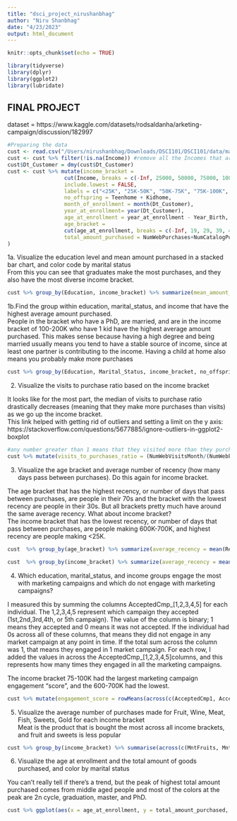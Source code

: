 ```yaml
---
title: "dsci_project_nirushanbhag"
author: "Niru Shanbhag"
date: "4/23/2023"
output: html_document
---
```


```r
knitr::opts_chunk$set(echo = TRUE)
```


```r
library(tidyverse)
library(dplyr)
library(ggplot2)
library(lubridate)
```
## FINAL PROJECT 


dataset = https://www.kaggle.com/datasets/rodsaldanha/arketing-campaign/discussion/182997 

```r
#Preparing the data
cust <- read.csv("/Users/nirushanbhag/Downloads/DSCI101/DSCI101/data/marketing_campaign.csv", sep = "\t")
cust <- cust %>% filter(!is.na(Income)) #remove all the Incomes that are NA
cust$Dt_Customer = dmy(cust$Dt_Customer)
cust <- cust %>% mutate(income_bracket = 
                  cut(Income, breaks = c(-Inf, 25000, 50000, 75000, 100000, 200000, 300000, 400000, 500000, 600000,700000), 
                  include.lowest = FALSE, 
                  labels = c("<25K", "25K-50K", "50K-75K", "75K-100K", "100K-200K", "200K-300K", "300K-400K", "400K-500K", "500K-600K", "600K-700K")), 
                  no_offspring = Teenhome + Kidhome,
                  month_of_enrollment = month(Dt_Customer), 
                  year_at_enrollment= year(Dt_Customer),
                  age_at_enrollment = year_at_enrollment - Year_Birth,
                  age_bracket =
                  cut(age_at_enrollment, breaks = c(-Inf, 19, 29, 39, 49, 59, 69, 79, 89, 99, Inf), labels = c("Teens", "20s", "30s", "40s", "50s", "60s", "70s", "80s", "90s", "100s")),
                  total_amount_purchased = NumWebPurchases+NumCatalogPurchases+NumStorePurchases+NumDealsPurchases
)

```




1a. Visualize the education level and mean amount purchased in a stacked bar chart, and color code by marital status  
From this you can see that graduates make the most purchases, and they also have the most diverse income bracket. 
```r
cust %>% group_by(Education, income_bracket) %>% summarize(mean_amount_purchased = mean(total_amount_purchased)) %>% ggplot(aes(x = factor(Education, level = c("Basic", "2n Cycle", "Graduation", "Master", "PhD")), y = mean_amount_purchased, fill = income_bracket)) + geom_bar(stat = "identity") 
```

1b.Find the group within education, marital_status, and income that have the highest average amount purchased.  
People in the bracket who have a PhD, are married, and are in the income bracket of 100-200K who have 1 kid have the highest average amount purchased. This makes sense because having a high degree and being married usually means you tend to have a stable source of income, since at least one partner is contributing to the income. Having a child at home also means you probably make more purchases

```r
cust %>% group_by(Education, Marital_Status, income_bracket, no_offspring) %>% summarize(mean_amount_purchased = mean(total_amount_purchased)) %>% arrange(-mean_amount_purchased)
```

2. Visualize the visits to purchase ratio based on the income bracket  


It looks like for the most part, the median of visits to purchase ratio drastically decreases (meaning that they make more purchases than visits) as we go up the income bracket.  
This link helped with getting rid of outliers and setting a limit on the y axis: https://stackoverflow.com/questions/5677885/ignore-outliers-in-ggplot2-boxplot 
```r
#any number greater than 1 means that they visited more than they purchased
cust %>% mutate(visits_to_purchases_ratio = (NumWebVisitsMonth/(NumWebPurchases+NumCatalogPurchases+NumStorePurchases+NumDealsPurchases))) %>% filter(visits_to_purchases_ratio != "Inf") %>% ggplot(aes(y = visits_to_purchases_ratio)) + geom_boxplot(outlier.shape = NA) + scale_y_continuous(limits = c(0, 2)) + facet_wrap(~income_bracket)  
```


3. Visualize the age bracket and average number of recency (how many days pass between purchases). Do this again for income bracket.  

The age bracket that has the highest recency, or number of days that pass between purchases, are people in their 70s and the bracket with the lowest recency are people in their 30s. But all brackets pretty much have around the same average recency. What about income bracket?  
The income bracket that has the lowest recency, or number of days that pass between purchases, are people making 600K-700K, and  highest recency are people making <25K. 
```r
cust  %>% group_by(age_bracket) %>% summarize(average_recency = mean(Recency)) %>% arrange(-average_recency) %>% ggplot(aes(x = age_bracket, y = average_recency)) + geom_bar(stat = "identity")

cust  %>% group_by(income_bracket) %>% summarize(average_recency = mean(Recency)) %>% arrange(-average_recency) %>% ggplot(aes(x = income_bracket, y = average_recency)) + geom_bar(stat = "identity")
```

4. Which education, marital_status, and income groups engage the most with marketing campaigns and which do not engage with marketing campaigns? 

I measured this by summing the columns AcceptedCmp_[1,2,3,4,5] for each individual. The 1,2,3,4,5 represent which campaign they accepted (1st,2nd,3rd,4th, or 5th campaign). The value of the column is binary; 1 means they accepted and 0 means it was not accepted. If the individual had 0s across all of these columns, that means they did not engage in any market campaign at any point in time. If the total sum across the column was 1, that means they engaged in 1 market campaign. For each row, I added the values in  across the AcceptedCmp_[1,2,3,4,5]columns, and this represents how many times they engaged in all the marketing campaigns. 

The income bracket 75-100K had the largest marketing campaign engagement "score", and the 600-700K had the lowest.
```r
cust %>% mutate(engagement_score = rowMeans(across(c(AcceptedCmp1, AcceptedCmp2, AcceptedCmp3, AcceptedCmp4, AcceptedCmp5))))  %>% group_by(income_bracket) %>% summarize(grouped_mean_engagement_sum = sum(engagement_score)) %>% arrange(-grouped_mean_engagement_sum)
```

5. Visualize the average number of purchases made for Fruit, Wine, Meat, Fish, Sweets, Gold for each income bracket  
Meat is the product that is bought the most across all income brackets, and fruit and sweets is less popular
```r
cust %>% group_by(income_bracket) %>% summarise(across(c(MntFruits, MntMeatProducts, MntFishProducts, MntSweetProducts, MntGoldProds), mean, na.rm = TRUE))  %>% pivot_longer(cols = c(MntFruits, MntMeatProducts, MntFishProducts, MntSweetProducts, MntGoldProds), names_to = 'product', values_to = "mean_amount_bought")  %>%  ggplot(aes(x = income_bracket, y = mean_amount_bought, fill = product)) + geom_bar(stat = "identity", position = position_dodge())
```
  
  
6. Visualize the age at enrollment and the total amount of goods purchased, and color by marital status

You can't really tell if there's a trend, but the peak of highest total amount purchased comes from middle aged people and most of the colors at the peak are 2n cycle, graduation, master, and PhD. 
```r
cust %>% ggplot(aes(x = age_at_enrollment, y = total_amount_purchased, color = Education)) + geom_point()
```